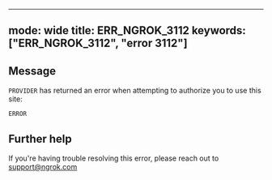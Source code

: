 
---
mode: wide
title: ERR_NGROK_3112
keywords: ["ERR_NGROK_3112", "error 3112"]
---

## Message
`PROVIDER` has returned an error when attempting to authorize you to use this site:

`ERROR`




## Further help
If you're having trouble resolving this error, please reach out to [support@ngrok.com](mailto:support@ngrok.com?subject=Help%20with%20ERR_NGROK_3112)


